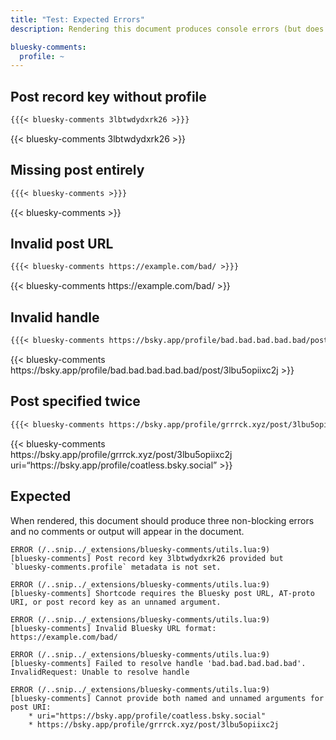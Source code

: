 ```yaml
---
title: "Test: Expected Errors"
description: Rendering this document produces console errors (but does not break render)

bluesky-comments:
  profile: ~
---
```


## Post record key without profile

````markdown
{{{< bluesky-comments 3lbtwdydxrk26 >}}}
````

{{< bluesky-comments 3lbtwdydxrk26 >}}


## Missing post entirely

````markdown
{{{< bluesky-comments >}}}
````

{{< bluesky-comments >}}


## Invalid post URL

```markdown
{{{< bluesky-comments https://example.com/bad/ >}}}
```

{{< bluesky-comments https://example.com/bad/ >}}


## Invalid handle

````markdown
{{{< bluesky-comments https://bsky.app/profile/bad.bad.bad.bad.bad/post/3lbu5opiixc2j >}}}
````

{{< bluesky-comments https://bsky.app/profile/bad.bad.bad.bad.bad/post/3lbu5opiixc2j >}}


## Post specified twice

````markdown
{{{< bluesky-comments https://bsky.app/profile/grrrck.xyz/post/3lbu5opiixc2j uri="https://bsky.app/profile/coatless.bsky.social" >}}}
````

{{< bluesky-comments https://bsky.app/profile/grrrck.xyz/post/3lbu5opiixc2j uri="https://bsky.app/profile/coatless.bsky.social" >}}


## Expected

When rendered, this document should produce three non-blocking errors and no comments or output will appear in the document.

```
ERROR (/..snip../_extensions/bluesky-comments/utils.lua:9)
[bluesky-comments] Post record key 3lbtwdydxrk26 provided but `bluesky-comments.profile` metadata is not set.

ERROR (/..snip../_extensions/bluesky-comments/utils.lua:9)
[bluesky-comments] Shortcode requires the Bluesky post URL, AT-proto URI, or post record key as an unnamed argument.

ERROR (/..snip../_extensions/bluesky-comments/utils.lua:9)
[bluesky-comments] Invalid Bluesky URL format: https://example.com/bad/

ERROR (/..snip../_extensions/bluesky-comments/utils.lua:9)
[bluesky-comments] Failed to resolve handle 'bad.bad.bad.bad.bad'. InvalidRequest: Unable to resolve handle

ERROR (/..snip../_extensions/bluesky-comments/utils.lua:9)
[bluesky-comments] Cannot provide both named and unnamed arguments for post URI:
    * uri="https://bsky.app/profile/coatless.bsky.social"
    * https://bsky.app/profile/grrrck.xyz/post/3lbu5opiixc2j
```
